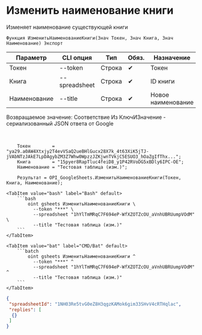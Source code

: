 ﻿---
sidebar_position: 3
description: Изменить наименование книги и другие функции для работы с Google Sheets в Открытом пакете интеграций - бесплатной open-source библиотеке интеграций для 1С:Предприятие 8, OneScript и CLI
keywords: [1C, 1С, 1С:Предприятие, 1С:Предприятие 8.3, API, Интеграция, Сервисы, Обмен, OneScript, CLI, Google Sheets]
---


# Изменить наименование книги
 Изменяет наименование существующей книги



`Функция ИзменитьНаименованиеКниги(Знач Токен, Знач Книга, Знач Наименование) Экспорт`

  | Параметр | CLI опция | Тип | Обяз. | Назначение |
  |-|-|-|-|-|
  | Токен | --token | Строка | &#x2714; | Токен |
  | Книга | --spreadsheet | Строка | &#x2714; | ID книги |
  | Наименование | --title | Строка | &#x2714; | Новое наименование |

  
  Возвращаемое значение:   Соответствие Из КлючИЗначение - сериализованный JSON ответа от Google

<br/>




```bsl title="Пример использования для 1С:Предприятие/OneScript"
    Токен        = "ya29.a0AW4Xtxjy2T4evVSaQ2ueBHlGucx28X7k_4t63XiK5jTJ-jVAbNTzJAkE7LpDAgybZM3Z7Whw0WpzzJZKjwnTVkjC5ESUO3_hOaZgIfThx...";
    Книга        = "15pyer8RapTluc4feiD8_y1P42RVoDG5xBDly6IPC-OE";
    Наименование = "Тестовая таблица (изм.)";

    Результат = OPI_GoogleSheets.ИзменитьНаименованиеКниги(Токен, Книга, Наименование);
```
    

 <Tabs>
  
    <TabItem value="bash" label="Bash" default>
        ```bash
            oint gsheets ИзменитьНаименованиеКниги \
              --token "***" \
              --spreadsheet "1hYlTmMRqC7F694eP-WfXZOTZcOU_aVnhUBRUumpVOdM" \
              --title "Тестовая таблица (изм.)"
        ```
    </TabItem>
  
    <TabItem value="bat" label="CMD/Bat" default>
        ```batch
            oint gsheets ИзменитьНаименованиеКниги ^
              --token "***" ^
              --spreadsheet "1hYlTmMRqC7F694eP-WfXZOTZcOU_aVnhUBRUumpVOdM" ^
              --title "Тестовая таблица (изм.)"
        ```
    </TabItem>
</Tabs>


```json title="Результат"
{
 "spreadsheetId": "1NH03Re5tvG0eZ8H3qgzKAMok6gim33SHvV4cRTHqlac",
 "replies": [
  {}
 ]
}
```
